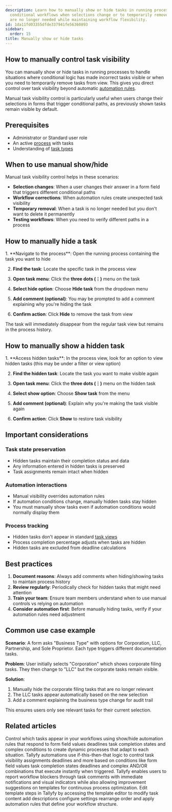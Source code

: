 ```yaml
---
description: Learn how to manually show or hide tasks in running processes to handle
  conditional workflows when selections change or to temporarily remove tasks that
  are no longer needed while maintaining workflow flexibility.
id: 1da11fd03355dfde337941fe56360893
sidebar:
  order: 15
title: Manually show or hide tasks
---
```



## How to manually control task visibility

You can manually show or hide tasks in running processes to handle situations where conditional logic has made incorrect tasks visible or when you need to temporarily remove tasks from view. This gives you direct control over task visibility beyond automatic [automation rules](/products/pro/documenting/templates/automations/).

Manual task visibility control is particularly useful when users change their selections in forms that trigger conditional paths, as previously shown tasks remain visible by default.

## Prerequisites

- Administrator or Standard user role
- An active [process](/products/pro/tracking-and-tasks/processes/) with tasks
- Understanding of [task types](/products/pro/tracking-and-tasks/tasks/what-types-of-tasks-can-i-create-with-tallyfy/)

## When to use manual show/hide

Manual task visibility control helps in these scenarios:

- **Selection changes**: When a user changes their answer in a form field that triggers different conditional paths
- **Workflow corrections**: When automation rules create unexpected task visibility
- **Temporary removal**: When a task is no longer needed but you don't want to delete it permanently
- **Testing workflows**: When you need to verify different paths in a process

## How to manually hide a task

<Steps>
1. **Navigate to the process**: Open the running process containing the task you want to hide

2. **Find the task**: Locate the specific task in the process view

3. **Open task menu**: Click the **three dots (⋮)** menu on the task

4. **Select hide option**: Choose **Hide task** from the dropdown menu

5. **Add comment (optional)**: You may be prompted to add a comment explaining why you're hiding the task

6. **Confirm action**: Click **Hide** to remove the task from view
</Steps>

The task will immediately disappear from the regular task view but remains in the process history.

## How to manually show a hidden task

<Steps>
1. **Access hidden tasks**: In the process view, look for an option to view hidden tasks (this may be under a filter or view option)

2. **Find the hidden task**: Locate the task you want to make visible again

3. **Open task menu**: Click the **three dots (⋮)** menu on the hidden task

4. **Select show option**: Choose **Show task** from the menu

5. **Add comment (optional)**: Explain why you're making the task visible again

6. **Confirm action**: Click **Show** to restore task visibility
</Steps>

## Important considerations

### Task state preservation
- Hidden tasks maintain their completion status and data
- Any information entered in hidden tasks is preserved
- Task assignments remain intact when hidden

### Automation interactions
- Manual visibility overrides automation rules
- If automation conditions change, manually hidden tasks stay hidden
- You must manually show tasks even if automation conditions would normally display them

### Process tracking
- Hidden tasks don't appear in standard [task views](/products/pro/tracking-and-tasks/tasks-view/)
- Process completion percentage adjusts when tasks are hidden
- Hidden tasks are excluded from deadline calculations

## Best practices

1. **Document reasons**: Always add comments when hiding/showing tasks to maintain process history
2. **Review regularly**: Periodically check for hidden tasks that might need attention
3. **Train your team**: Ensure team members understand when to use manual controls vs relying on automation
4. **Consider automation first**: Before manually hiding tasks, verify if your automation rules need adjustment

## Common use case example

**Scenario**: A form asks "Business Type" with options for Corporation, LLC, Partnership, and Sole Proprietor. Each type triggers different documentation tasks.

**Problem**: User initially selects "Corporation" which shows corporate filing tasks. They then change to "LLC" but the corporate tasks remain visible.

**Solution**: 
1. Manually hide the corporate filing tasks that are no longer relevant
2. The LLC tasks appear automatically based on the new selection
3. Add a comment explaining the business type change for audit trail

This ensures users only see relevant tasks for their current selection.


## Related articles
<CardGrid>
<LinkTitleCard header="<b>Automations > Visibility actions</b>" href="/products/pro/documenting/templates/automations/actions/visibility-actions/" > Control which tasks appear in your workflows using show/hide automation rules that respond to form field values deadlines task completion states and complex conditions to create dynamic processes that adapt to each situation. </LinkTitleCard>
<LinkTitleCard header="<b>Automations > Understanding automation logic</b>" href="/products/pro/documenting/templates/automations/" > Tallyfy automations use if-this-then-that logic to control task visibility assignments deadlines and more based on conditions like form field values task completion states deadlines and complex AND/OR combinations that execute instantly when triggered. </LinkTitleCard>
<LinkTitleCard header="<b>Tasks > Report blockers and improvement feedback</b>" href="/products/pro/tracking-and-tasks/tasks/how-to-report-and-resolve-issues-in-tallyfy/" > Tallyfy enables users to report workflow blockers through task comments with immediate notifications and visual indicators while also allowing improvement suggestions on templates for continuous process optimization. </LinkTitleCard>
<LinkTitleCard header="<b>Edit Templates > Edit your steps</b>" href="/products/pro/documenting/templates/edit-templates/edit-steps/" > Edit template steps in Tallyfy by accessing the template editor to modify task content add descriptions configure settings rearrange order and apply automation rules that define your workflow structure. </LinkTitleCard>
</CardGrid>
